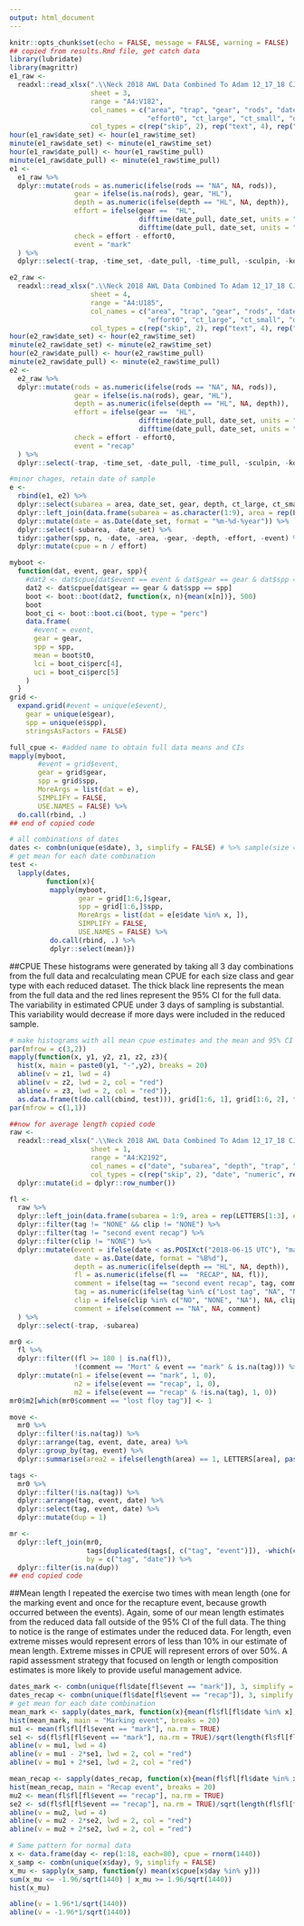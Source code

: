 ```yaml
---
output: html_document
---
```


```r
knitr::opts_chunk$set(echo = FALSE, message = FALSE, warning = FALSE)
## copied from results.Rmd file, get catch data
library(lubridate)
library(magrittr)
e1_raw <- 
  readxl::read_xlsx(".\\Neck 2018 AWL Data Combined To Adam 12_17_18 CJS Edits 1_23_19.xlsx",
                    sheet = 3,
                    range = "A4:V182",
                    col_names = c("area", "trap", "gear", "rods", "date_set", "date_pull", "time_set", "time_pull", "depth",
                                  "effort0", "ct_large", "ct_small", "dv", "coho", "sculpin", "kok", "sb", "comment"),
                    col_types = c(rep("skip", 2), rep("text", 4), rep("date", 4), "text", rep("skip", 2), rep("numeric", 8), "text"))
hour(e1_raw$date_set) <- hour(e1_raw$time_set)
minute(e1_raw$date_set) <- minute(e1_raw$time_set)
hour(e1_raw$date_pull) <- hour(e1_raw$time_pull)
minute(e1_raw$date_pull) <- minute(e1_raw$time_pull)
e1 <- 
  e1_raw %>% 
  dplyr::mutate(rods = as.numeric(ifelse(rods == "NA", NA, rods)),
                gear = ifelse(is.na(rods), gear, "HL"),
                depth = as.numeric(ifelse(depth == "HL", NA, depth)),
                effort = ifelse(gear ==  "HL", 
                                difftime(date_pull, date_set, units = "mins") * rods,
                                difftime(date_pull, date_set, units = "mins")),
                check = effort - effort0,
                event = "mark"
  ) %>%
  dplyr::select(-trap, -time_set, -date_pull, -time_pull, -sculpin, -kok, -sb)

e2_raw <- 
  readxl::read_xlsx(".\\Neck 2018 AWL Data Combined To Adam 12_17_18 CJS Edits 1_23_19.xlsx",
                    sheet = 4,
                    range = "A4:U185",
                    col_names = c("area", "trap", "gear", "rods", "date_set", "date_pull", "time_set", "time_pull", "depth",
                                  "effort0", "ct_large", "ct_small", "dv", "coho", "sculpin", "kok", "sb", "comment"),
                    col_types = c(rep("skip", 2), rep("text", 4), rep("date", 4), "text", "skip", rep("numeric", 8), "text"))
hour(e2_raw$date_set) <- hour(e2_raw$time_set)
minute(e2_raw$date_set) <- minute(e2_raw$time_set)
hour(e2_raw$date_pull) <- hour(e2_raw$time_pull)
minute(e2_raw$date_pull) <- minute(e2_raw$time_pull)
e2 <- 
  e2_raw %>% 
  dplyr::mutate(rods = as.numeric(ifelse(rods == "NA", NA, rods)),
                gear = ifelse(is.na(rods), gear, "HL"),
                depth = as.numeric(ifelse(depth == "HL", NA, depth)),
                effort = ifelse(gear ==  "HL", 
                                difftime(date_pull, date_set, units = "mins") * rods,
                                difftime(date_pull, date_set, units = "mins")),
                check = effort - effort0,
                event = "recap"
  ) %>%
  dplyr::select(-trap, -time_set, -date_pull, -time_pull, -sculpin, -kok, -sb)

#minor chages, retain date of sample
e <-
  rbind(e1, e2) %>%
  dplyr::select(subarea = area, date_set, gear, depth, ct_large, ct_small, dv, coho, effort, event) %>%
  dplyr::left_join(data.frame(subarea = as.character(1:9), area = rep(LETTERS[1:3], each = 3), stringsAsFactors = FALSE), by = "subarea") %>%
  dplyr::mutate(date = as.Date(date_set, format = "%m-%d-%year")) %>%
  dplyr::select(-subarea, -date_set) %>%
  tidyr::gather(spp, n, -date, -area, -gear, -depth, -effort, -event) %>%
  dplyr::mutate(cpue = n / effort)

myboot <-
  function(dat, event, gear, spp){
    #dat2 <- dat$cpue[dat$event == event & dat$gear == gear & dat$spp == spp]
    dat2 <- dat$cpue[dat$gear == gear & dat$spp == spp]
    boot <- boot::boot(dat2, function(x, n){mean(x[n])}, 500)
    boot
    boot_ci <- boot::boot.ci(boot, type = "perc")
    data.frame(
      #event = event,
      gear = gear,
      spp = spp,
      mean = boot$t0,
      lci = boot_ci$perc[4],
      uci = boot_ci$perc[5]
    )
  }
grid <-
  expand.grid(#event = unique(e$event),
    gear = unique(e$gear),
    spp = unique(e$spp),
    stringsAsFactors = FALSE)

full_cpue <- #added name to obtain full data means and CIs
mapply(myboot,
       #event = grid$event,
       gear = grid$gear,
       spp = grid$spp,
       MoreArgs = list(dat = e),
       SIMPLIFY = FALSE,
       USE.NAMES = FALSE) %>%
  do.call(rbind, .)
## end of copied code

# all combinations of dates
dates <- combn(unique(e$date), 3, simplify = FALSE) # %>% sample(size = 1000, replace = FALSE)
# get mean for each date combination
test <- 
  lapply(dates, 
         function(x){
          mapply(myboot,
                 gear = grid[1:6,]$gear,
                 spp = grid[1:6,]$spp,
                 MoreArgs = list(dat = e[e$date %in% x, ]),
                 SIMPLIFY = FALSE,
                 USE.NAMES = FALSE) %>%
          do.call(rbind, .) %>%
          dplyr::select(mean)})
```

##CPUE
These histograms were generated by taking all 3 day combinations from the full data and recalculating mean CPUE for each size class and gear type with each reduced dataset. The thick black line represents the mean from the full data and the red lines represent the 95% CI for the full data. The variability in estimated CPUE under 3 days of sampling is substantial. This variability would decrease if more days were included in the reduced sample.
  
```r
# make histograms with all mean cpue estimates and the mean and 95% CI from the full dataset as reference.
par(mfrow = c(3,2))
mapply(function(x, y1, y2, z1, z2, z3){
  hist(x, main = paste0(y1, "-",y2), breaks = 20)
  abline(v = z1, lwd = 4)
  abline(v = z2, lwd = 2, col = "red")
  abline(v = z3, lwd = 2, col = "red")},
  as.data.frame(t(do.call(cbind, test))), grid[1:6, 1], grid[1:6, 2], full_cpue[1:6, 3], full_cpue[1:6, 4], full_cpue[1:6, 5])
par(mfrow = c(1,1))
```

```r
##now for average length copied code
raw <- 
  readxl::read_xlsx(".\\Neck 2018 AWL Data Combined To Adam 12_17_18 CJS Edits 1_23_19.xlsx",
                    sheet = 1,
                    range = "A4:K2192",
                    col_names = c("date", "subarea", "depth", "trap", "gear", "fl", "tag", "clip", "comment"),
                    col_types = c(rep("skip", 2), "date", "numeric", rep("text", 7))) %>%
  dplyr::mutate(id = dplyr::row_number())

fl <- 
  raw %>% 
  dplyr::left_join(data.frame(subarea = 1:9, area = rep(LETTERS[1:3], each = 3)), by = "subarea") %>%
  dplyr::filter(tag != "NONE" && clip != "NONE") %>%
  dplyr::filter(tag != "second event recap") %>%
  dplyr::filter(clip != "NONE") %>%
  dplyr::mutate(event = ifelse(date < as.POSIXct("2018-06-15 UTC"), "mark", "recap"),
                date = as.Date(date, format = "%B%d"),
                depth = as.numeric(ifelse(depth == "HL", NA, depth)),
                fl = as.numeric(ifelse(fl ==  "RECAP", NA, fl)),
                comment = ifelse(tag == "second event recap", tag, comment),
                tag = as.numeric(ifelse(tag %in% c("Lost tag", "NA", "NONE", "second event recap"), NA, tag)),
                clip = ifelse(clip %in% c("NO", "NONE", "NA"), NA, clip),
                comment = ifelse(comment == "NA", NA, comment)
  ) %>%
  dplyr::select(-trap, -subarea)

mr0 <- 
  fl %>%
  dplyr::filter((fl >= 180 | is.na(fl)),
                !(comment == "Mort" & event == "mark" & is.na(tag))) %>%
  dplyr::mutate(n1 = ifelse(event == "mark", 1, 0),
                n2 = ifelse(event == "recap", 1, 0),
                m2 = ifelse(event == "recap" & !is.na(tag), 1, 0))
mr0$m2[which(mr0$comment == "lost floy tag")] <- 1

move <-
  mr0 %>% 
  dplyr::filter(!is.na(tag)) %>%
  dplyr::arrange(tag, event, date, area) %>% 
  dplyr::group_by(tag, event) %>% 
  dplyr::summarise(area2 = ifelse(length(area) == 1, LETTERS[area], paste0(area, collapse = "")))

tags <- 
  mr0 %>%
  dplyr::filter(!is.na(tag)) %>%
  dplyr::arrange(tag, event, date) %>%
  dplyr::select(tag, event, date) %>%
  dplyr::mutate(dup = 1)

mr <-
  dplyr::left_join(mr0, 
                   tags[duplicated(tags[, c("tag", "event")]), -which(colnames(tags) == "event")], 
                   by = c("tag", "date")) %>%
  dplyr::filter(is.na(dup))
## end copied code
```

##Mean length
I repeated the exercise two times with mean length (one for the marking event and once for the recapture event, because growth occurred between the events). Again, some of our mean length estimates from the reduced data fall outside of the 95% CI of the full data. The thing to notice is the range of estimates under the reduced data. For length, even extreme misses would represent errors of less than 10% in our estimate of mean length. Extreme misses in CPUE will represent errors of over 50%. A rapid assessment strategy that focused on length or length composition estimates is more likely to provide useful management advice.
  
```r
dates_mark <- combn(unique(fl$date[fl$event == "mark"]), 3, simplify = FALSE)
dates_recap <- combn(unique(fl$date[fl$event == "recap"]), 3, simplify = FALSE)
# get mean for each date combination
mean_mark <- sapply(dates_mark, function(x){mean(fl$fl[fl$date %in% x], na.rm = TRUE)})
hist(mean_mark, main = "Marking event", breaks = 20)
mu1 <- mean(fl$fl[fl$event == "mark"], na.rm = TRUE)
se1 <- sd(fl$fl[fl$event == "mark"], na.rm = TRUE)/sqrt(length(fl$fl[fl$event == "mark" & !is.na(fl$fl)]))
abline(v = mu1, lwd = 4)
abline(v = mu1 - 2*se1, lwd = 2, col = "red")
abline(v = mu1 + 2*se1, lwd = 2, col = "red")

mean_recap <- sapply(dates_recap, function(x){mean(fl$fl[fl$date %in% x], na.rm = TRUE)})
hist(mean_recap, main = "Recap event", breaks = 20)
mu2 <- mean(fl$fl[fl$event == "recap"], na.rm = TRUE)
se2 <- sd(fl$fl[fl$event == "recap"], na.rm = TRUE)/sqrt(length(fl$fl[fl$event == "recap" & !is.na(fl$fl)]))
abline(v = mu2, lwd = 4)
abline(v = mu2 - 2*se2, lwd = 2, col = "red")
abline(v = mu2 + 2*se2, lwd = 2, col = "red")
```
```r
# Same pattern for normal data
x <- data.frame(day <- rep(1:18, each=80), cpue = rnorm(1440))
x_samp <- combn(unique(x$day), 9, simplify = FALSE)
x_mu <- sapply(x_samp, function(y) mean(x$cpue[x$day %in% y]))
sum(x_mu <= -1.96/sqrt(1440) | x_mu >= 1.96/sqrt(1440))
hist(x_mu)

abline(v = 1.96*1/sqrt(1440))
abline(v = -1.96*1/sqrt(1440))
```